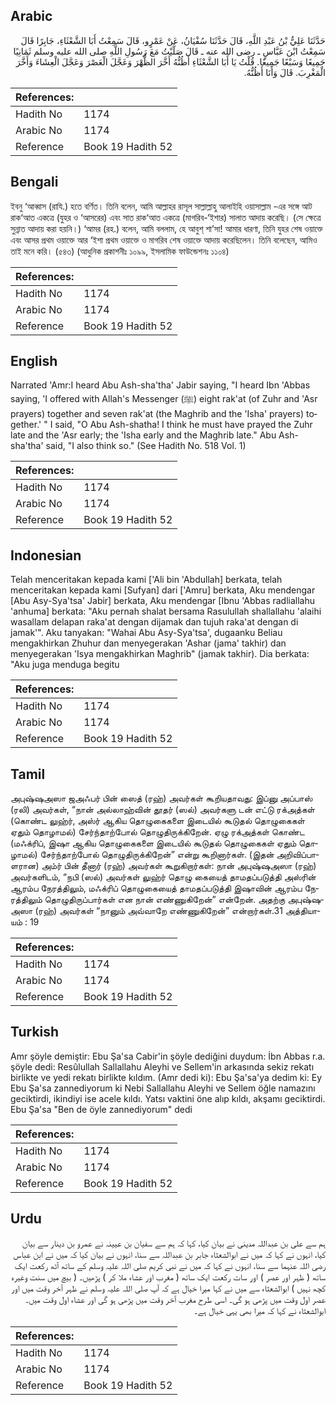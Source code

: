 ## Arabic


<div dir="rtl" lang="ar" style={{fontSize:'larger',backgroundColor:'#f8f9fa',padding:20}}>
حَدَّثَنَا عَلِيُّ بْنُ عَبْدِ اللَّهِ، قَالَ حَدَّثَنَا سُفْيَانُ، عَنْ عَمْرٍو، قَالَ سَمِعْتُ أَبَا الشَّعْثَاءِ، جَابِرًا قَالَ سَمِعْتُ ابْنَ عَبَّاسٍ ـ رضى الله عنه ـ قَالَ صَلَّيْتُ مَعَ رَسُولِ اللَّهِ صلى الله عليه وسلم ثَمَانِيًا جَمِيعًا وَسَبْعًا جَمِيعًا‏.‏ قُلْتُ يَا أَبَا الشَّعْثَاءِ أَظُنُّهُ أَخَّرَ الظُّهْرَ وَعَجَّلَ الْعَصْرَ وَعَجَّلَ الْعِشَاءَ وَأَخَّرَ الْمَغْرِبَ‏.‏ قَالَ وَأَنَا أَظُنُّهُ‏.‏
</div>
<div style={{backgroundColor:'#f8f9fa',padding:20, marginBottom: 10}}><table> <thead> <tr> <th>References:</th> <th></th> </tr> </thead> <tbody><tr><td>Hadith No</td><td>1174</td></tr><tr><td>Arabic No</td><td>1174</td></tr><tr><td>Reference</td><td>Book 19 Hadith 52</td></tr></tbody></table></div>

## Bengali


<div dir="ltr" lang="bn" style={{fontSize:'larger',backgroundColor:'#f8f9fa',padding:20}}>
ইবনু ‘আব্বাস (রাযি.) হতে বর্ণিত। তিনি বলেন, আমি আল্লাহর রাসূল সাল্লাল্লাহু আলাইহি ওয়াসাল্লাম -এর সঙ্গে আট রাক‘আত একত্রে (যুহর ও ‘আসরের) এবং সাত রাক‘আত একত্রে (মাগরিব-‘ইশার) সালাত আদায় করেছি। (সে ক্ষেত্রে সুন্নাত আদায় করা হয়নি।) ‘আমর (রহ.) বলেন, আমি বললাম, হে আবুশ্ শা’সা! আমার ধারণা, তিনি যুহর শেষ ওয়াক্তে এবং আসর প্রথম ওয়াক্তে আর ‘ইশা প্রথম ওয়াক্তে ও মাগরিব শেষ ওয়াক্তে আদায় করেছিলেন। তিনি বলেছেন, আমিও তাই মনে করি। (৫৪৩) (আধুনিক প্রকাশনীঃ ১০৯৯, ইসলামিক ফাউন্ডেশনঃ ১১০৪)
</div>
<div style={{backgroundColor:'#f8f9fa',padding:20, marginBottom: 10}}><table> <thead> <tr> <th>References:</th> <th></th> </tr> </thead> <tbody><tr><td>Hadith No</td><td>1174</td></tr><tr><td>Arabic No</td><td>1174</td></tr><tr><td>Reference</td><td>Book 19 Hadith 52</td></tr></tbody></table></div>

## English


<div dir="ltr" lang="en" style={{fontSize:'larger',backgroundColor:'#f8f9fa',padding:20}}>
Narrated 'Amr:I heard Abu Ash-sha'tha' Jabir saying, "I heard Ibn 'Abbas saying, 'I offered with Allah's Messenger (ﷺ) eight rak'at (of Zuhr and 'Asr prayers) together and seven rak'at (the Maghrib and the 'Isha' prayers) together.' " I said, "O Abu Ash-shatha! I think he must have prayed the Zuhr late and the 'Asr early; the 'Isha early and the Maghrib late." Abu Ash-sha'tha' said, "I also think so." (See Hadith No. 518 Vol. 1)
</div>
<div style={{backgroundColor:'#f8f9fa',padding:20, marginBottom: 10}}><table> <thead> <tr> <th>References:</th> <th></th> </tr> </thead> <tbody><tr><td>Hadith No</td><td>1174</td></tr><tr><td>Arabic No</td><td>1174</td></tr><tr><td>Reference</td><td>Book 19 Hadith 52</td></tr></tbody></table></div>

## Indonesian


<div dir="ltr" lang="id" style={{fontSize:'larger',backgroundColor:'#f8f9fa',padding:20}}>
Telah menceritakan kepada kami ['Ali bin 'Abdullah] berkata, telah menceritakan kepada kami [Sufyan] dari ['Amru] berkata, Aku mendengar [Abu Asy-Sya'tsa' Jabir] berkata, Aku mendengar [Ibnu 'Abbas radliallahu 'anhuma] berkata: "Aku pernah shalat bersama Rasulullah shallallahu 'alaihi wasallam delapan raka'at dengan dijamak dan tujuh raka'at dengan di jamak'". Aku tanyakan: "Wahai Abu Asy-Sya'tsa', dugaanku Beliau mengakhirkan Zhuhur dan menyegerakan 'Ashar (jama' takhir) dan menyegerakan 'Isya mengakhirkan Maghrib" (jamak takhir). Dia berkata: "Aku juga menduga begitu
</div>
<div style={{backgroundColor:'#f8f9fa',padding:20, marginBottom: 10}}><table> <thead> <tr> <th>References:</th> <th></th> </tr> </thead> <tbody><tr><td>Hadith No</td><td>1174</td></tr><tr><td>Arabic No</td><td>1174</td></tr><tr><td>Reference</td><td>Book 19 Hadith 52</td></tr></tbody></table></div>

## Tamil


<div dir="ltr" lang="ta" style={{fontSize:'larger',backgroundColor:'#f8f9fa',padding:20}}>
அபுஷ்ஷஅஸா ஜஅஃபர் பின் ஸைத் (ரஹ்) அவர்கள் கூறியதாவது: இப்னு அப்பாஸ் (ரலி) அவர்கள், “நான் அல்லாஹ்வின் தூதர் (ஸல்) அவர்களு டன் எட்டு ரக்அத்கள் (கொண்ட லுஹ்ர், அஸ்ர் ஆகிய தொழுகைகளை இடையில் கூடுதல் தொழுகைகள் ஏதும் தொழாமல்) சேர்ந்தாற்போல் தொழுதிருக்கிறேன். ஏழு ரக்அத்கள் கொண்ட (மஃக்ரிப், இஷா ஆகிய தொழுகைகளை இடையில் கூடுதல் தொழுகைகள் ஏதும் தொழாமல்) சேர்ந்தாற்போல் தொழுதிருக்கிறேன்” என்று கூறினார்கள். (இதன் அறிவிப்பாளரான) அம்ர் பின் தீனார் (ரஹ்) அவர்கள் கூறுகிறார்கள்: நான் அபுஷ்ஷஅஸா (ரஹ்) அவர்களிடம், “நபி (ஸல்) அவர்கள் லுஹ்ர் தொழு கையைத் தாமதப்படுத்தி அஸ்ரின் ஆரம்ப நேரத்திலும், மஃக்ரிப் தொழுகையைத் தாமதப்படுத்தி இஷாவின் ஆரம்ப நேரத்திலும் தொழுதிருப்பார்கள் என நான் எண்ணுகிறேன்” என்றேன். அதற்கு அபுஷ்ஷஅஸா (ரஹ்) அவர்கள் “நானும் அவ்வாறே எண்ணுகிறேன்” என்றார்கள்.31 அத்தியாயம் : 19
</div>
<div style={{backgroundColor:'#f8f9fa',padding:20, marginBottom: 10}}><table> <thead> <tr> <th>References:</th> <th></th> </tr> </thead> <tbody><tr><td>Hadith No</td><td>1174</td></tr><tr><td>Arabic No</td><td>1174</td></tr><tr><td>Reference</td><td>Book 19 Hadith 52</td></tr></tbody></table></div>

## Turkish


<div dir="ltr" lang="tr" style={{fontSize:'larger',backgroundColor:'#f8f9fa',padding:20}}>
Amr şöyle demiştir: Ebu Şa'sa Cabir'in şöyle dediğini duydum: İbn Abbas r.a. şöyle dedi: Resûlullah Sallallahu Aleyhi ve Sellem'in arkasında sekiz rekatı birlikte ve yedi rekatı birlikte kıldım. (Amr dedi ki): Ebu Şa'sa'ya dedim ki: Ey Ebu Şa'sa zannediyorum ki Nebi Sallallahu Aleyhi ve Sellem öğle namazını geciktirdi, ikindiyi ise acele kıldı. Yatsı vaktini öne alıp kıldı, akşamı geciktirdi. Ebu Şa'sa "Ben de öyle zannediyorum" dedi
</div>
<div style={{backgroundColor:'#f8f9fa',padding:20, marginBottom: 10}}><table> <thead> <tr> <th>References:</th> <th></th> </tr> </thead> <tbody><tr><td>Hadith No</td><td>1174</td></tr><tr><td>Arabic No</td><td>1174</td></tr><tr><td>Reference</td><td>Book 19 Hadith 52</td></tr></tbody></table></div>

## Urdu


<div dir="rtl" lang="ur" style={{fontSize:'larger',backgroundColor:'#f8f9fa',padding:20}}>
ہم سے علی بن عبداللہ مدینی نے بیان کیا، کہا کہ ہم سے سفیان بن عیینہ نے عمرو بن دینار سے بیان کیا، انہوں نے کہا کہ میں نے ابوالشعثاء جابر بن عبداللہ سے سنا، انہوں نے بیان کیا کہ میں نے ابن عباس رضی اللہ عنہما سے سنا، انہوں نے کہا کہ میں نے نبی کریم صلی اللہ علیہ وسلم کے ساتھ آٹھ رکعت ایک ساتھ ( ظہر اور عصر ) اور سات رکعت ایک ساتھ ( مغرب اور عشاء ملا کر ) پڑھیں۔ ( بیچ میں سنت وغیرہ کچھ نہیں ) ابوالشعثاء سے میں نے کہا میرا خیال ہے کہ آپ صلی اللہ علیہ وسلم نے ظہر آخر وقت میں اور عصر اول وقت میں پڑھی ہو گی۔ اسی طرح مغرب آخر وقت میں پڑھی ہو گی اور عشاء اول وقت میں۔ ابوالشعثاء نے کہا کہ میرا بھی یہی خیال ہے۔
</div>
<div style={{backgroundColor:'#f8f9fa',padding:20, marginBottom: 10}}><table> <thead> <tr> <th>References:</th> <th></th> </tr> </thead> <tbody><tr><td>Hadith No</td><td>1174</td></tr><tr><td>Arabic No</td><td>1174</td></tr><tr><td>Reference</td><td>Book 19 Hadith 52</td></tr></tbody></table></div>